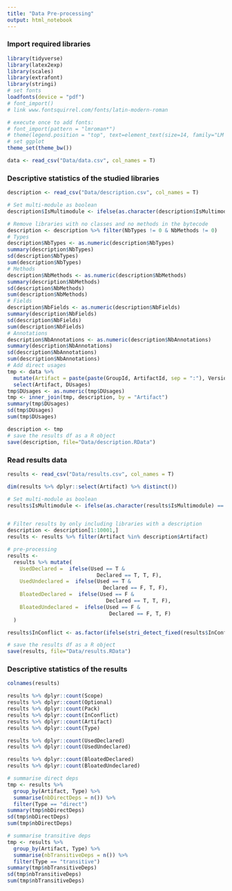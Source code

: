 ```yaml
---
title: "Data Pre-processing"
output: html_notebook
---
```


### Import required libraries

```r
library(tidyverse)
library(latex2exp)
library(scales)
library(extrafont)
library(stringi)
# set fonts
loadfonts(device = "pdf")
# font_import()
# link www.fontsquirrel.com/fonts/latin-modern-roman

# execute once to add fonts:
# font_import(pattern = "lmroman*")
# theme(legend.position = "top", text=element_text(size=14, family="LM Roman 10"))
# set ggplot 
theme_set(theme_bw())

data <- read_csv("Data/data.csv", col_names = T)
```

### Descriptive statistics of the studied libraries

```r
description <- read_csv("Data/description.csv", col_names = T)

# Set multi-module as boolean
description$IsMultimodule <- ifelse(as.character(description$IsMultimodule) == "none","no","yes")

# Remove libraries with no classes and no methods in the bytecode
description <- description %>% filter(NbTypes != 0 & NbMethods != 0)
# Types
description$NbTypes <- as.numeric(description$NbTypes)
summary(description$NbTypes)
sd(description$NbTypes)
sum(description$NbTypes)
# Methods
description$NbMethods <- as.numeric(description$NbMethods)
summary(description$NbMethods)
sd(description$NbMethods)
sum(description$NbMethods)
# Fields
description$NbFields <- as.numeric(description$NbFields)
summary(description$NbFields)
sd(description$NbFields)
sum(description$NbFields)
# Annotations
description$NbAnnotations <- as.numeric(description$NbAnnotations)
summary(description$NbAnnotations)
sd(description$NbAnnotations)
sum(description$NbAnnotations)
# Add direct usages
tmp <- data %>%
  mutate(Artifact = paste(paste(GroupId, ArtifactId, sep = ":"), Version, sep = ":")) %>%
  select(Artifact, DUsages)
tmp$DUsages <- as.numeric(tmp$DUsages)
tmp <- inner_join(tmp, description, by = "Artifact")
summary(tmp$DUsages)
sd(tmp$DUsages)
sum(tmp$DUsages)

description <- tmp
# save the results df as a R object
save(description, file="Data/description.RData")

```

### Read results data

```r
results <- read_csv("Data/results.csv", col_names = T)

dim(results %>% dplyr::select(Artifact) %>% distinct())

# Set multi-module as boolean
results$IsMultimodule <- ifelse(as.character(results$IsMultimodule) == "none", FALSE, TRUE)


# Filter results by only including libraries with a description
description <- description[1:10001,]
results <- results %>% filter(Artifact %in% description$Artifact)

# pre-processing
results <-
  results %>% mutate(
    UsedDeclared =  ifelse(Used == T &
                             Declared == T, T, F),
    UsedUndeclared =  ifelse(Used == T &
                               Declared == F, T, F),
    BloatedDeclared =  ifelse(Used == F &
                                Declared == T, T, F),
    BloatedUndeclared =  ifelse(Used == F &
                                 Declared == F, T, F)
  )

results$InConflict <- as.factor(ifelse(stri_detect_fixed(results$InConflict, c("conflict")), "In conflict", ifelse(stri_detect_fixed(results$InConflict, c("duplicate")), "Ommited for duplicate", ifelse(stri_detect_fixed(results$InConflict, c("cycle")), "Ommited for cycle","NO"))))

# save the results df as a R object
save(results, file="Data/results.RData")

```

### Descriptive statistics of the results

```r
colnames(results)

results %>% dplyr::count(Scope)
results %>% dplyr::count(Optional)
results %>% dplyr::count(Pack)
results %>% dplyr::count(InConflict)
results %>% dplyr::count(Artifact)
results %>% dplyr::count(Type)

results %>% dplyr::count(UsedDeclared)
results %>% dplyr::count(UsedUndeclared)

results %>% dplyr::count(BloatedDeclared)
results %>% dplyr::count(BloatedUndeclared)

# summarise direct deps
tmp <- results %>%
  group_by(Artifact, Type) %>% 
  summarise(nbDirectDeps = n()) %>% 
  filter(Type == "direct")
summary(tmp$nbDirectDeps)
sd(tmp$nbDirectDeps)
sum(tmp$nbDirectDeps)

# summarise transitive deps
tmp <- results %>% 
  group_by(Artifact, Type) %>% 
  summarise(nbTransitiveDeps = n()) %>% 
  filter(Type == "transitive")
summary(tmp$nbTransitiveDeps)
sd(tmp$nbTransitiveDeps)
sum(tmp$nbTransitiveDeps)

```
